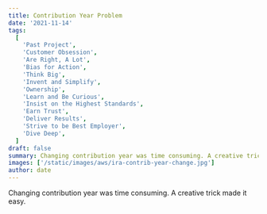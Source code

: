 ```yaml
---
title: Contribution Year Problem
date: '2021-11-14'
tags:
  [
    'Past Project',
    'Customer Obsession',
    'Are Right, A Lot',
    'Bias for Action',
    'Think Big',
    'Invent and Simplify',
    'Ownership',
    'Learn and Be Curious',
    'Insist on the Highest Standards',
    'Earn Trust',
    'Deliver Results',
    'Strive to be Best Employer',
    'Dive Deep',
  ]
draft: false
summary: Changing contribution year was time consuming. A creative trick made it easy.
images: ['/static/images/aws/ira-contrib-year-change.jpg']
author: date
---
```


<Pexels
  src="/static/images/aws/ira-contrib-year-change.jpg"
  srcurl="/static/images/aws/ira-contrib-year-change.jpg"
  author="Mandar Date"
  authorurl="https://www.linkedin.com/in/mandardate"
  alt="Contribution Year Problem"
/>

Changing contribution year was time consuming. A creative trick made it easy.

